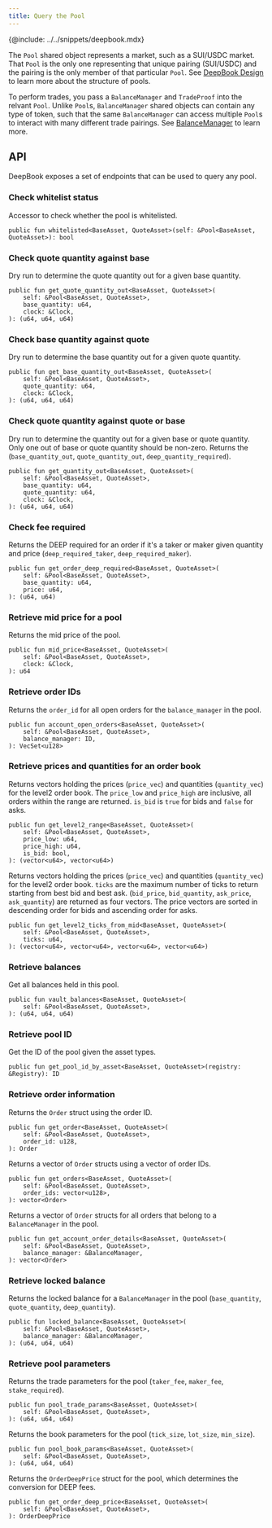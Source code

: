 ```yaml
---
title: Query the Pool
---
```


{@include: ../../snippets/deepbook.mdx}

The `Pool` shared object represents a market, such as a SUI/USDC market. That `Pool` is the only one representing that unique pairing (SUI/USDC) and the pairing is the only member of that particular `Pool`. See [DeepBook Design](./design.mdx#pool) to learn more about the structure of pools.

To perform trades, you pass a `BalanceManager` and `TradeProof` into the relvant `Pool`. Unlike `Pool`s, `BalanceManager` shared objects can contain any type of token, such that the same `BalanceManager` can access multiple `Pool`s to interact with many different trade pairings. See [BalanceManager](./balance-manager.mdx) to learn more.

## API 

DeepBook exposes a set of endpoints that can be used to query any pool.

### Check whitelist status

Accessor to check whether the pool is whitelisted.

```move
public fun whitelisted<BaseAsset, QuoteAsset>(self: &Pool<BaseAsset, QuoteAsset>): bool
```

### Check quote quantity against base

Dry run to determine the quote quantity out for a given base quantity.

```move
public fun get_quote_quantity_out<BaseAsset, QuoteAsset>(
    self: &Pool<BaseAsset, QuoteAsset>,
    base_quantity: u64,
    clock: &Clock,
): (u64, u64, u64)
```

### Check base quantity against quote

Dry run to determine the base quantity out for a given quote quantity.

```move
public fun get_base_quantity_out<BaseAsset, QuoteAsset>(
    self: &Pool<BaseAsset, QuoteAsset>,
    quote_quantity: u64,
    clock: &Clock,
): (u64, u64, u64)
```

### Check quote quantity against quote or base

Dry run to determine the quantity out for a given base or quote quantity. Only one out of base or quote quantity should be non-zero. Returns the (`base_quantity_out`, `quote_quantity_out`, `deep_quantity_required`).

```move
public fun get_quantity_out<BaseAsset, QuoteAsset>(
    self: &Pool<BaseAsset, QuoteAsset>,
    base_quantity: u64,
    quote_quantity: u64,
    clock: &Clock,
): (u64, u64, u64)
```

### Check fee required

Returns the DEEP required for an order if it's a taker or maker given quantity and price (`deep_required_taker`, `deep_required_maker`).

```move
public fun get_order_deep_required<BaseAsset, QuoteAsset>(
    self: &Pool<BaseAsset, QuoteAsset>,
    base_quantity: u64,
    price: u64,
): (u64, u64)
```

### Retrieve mid price for a pool 

Returns the mid price of the pool.

```move
public fun mid_price<BaseAsset, QuoteAsset>(
    self: &Pool<BaseAsset, QuoteAsset>,
    clock: &Clock,
): u64
```

### Retrieve order IDs

Returns the `order_id` for all open orders for the `balance_manager` in the pool.

```move
public fun account_open_orders<BaseAsset, QuoteAsset>(
    self: &Pool<BaseAsset, QuoteAsset>,
    balance_manager: ID,
): VecSet<u128>
```

### Retrieve prices and quantities for an order book

Returns vectors holding the prices (`price_vec`) and quantities (`quantity_vec`) for the level2 order book. The `price_low` and `price_high` are inclusive, all orders within the range are returned. `is_bid` is `true` for bids and `false` for asks.

```move
public fun get_level2_range<BaseAsset, QuoteAsset>(
    self: &Pool<BaseAsset, QuoteAsset>,
    price_low: u64,
    price_high: u64,
    is_bid: bool,
): (vector<u64>, vector<u64>)
```

Returns vectors holding the prices (`price_vec`) and quantities (`quantity_vec`) for the level2 order book. `ticks` are the maximum number of ticks to return starting from best bid and best ask. (`bid_price`, `bid_quantity`, `ask_price`, `ask_quantity`) are returned as four vectors. The price vectors are sorted in descending order for bids and ascending order for asks.

```move
public fun get_level2_ticks_from_mid<BaseAsset, QuoteAsset>(
    self: &Pool<BaseAsset, QuoteAsset>,
    ticks: u64,
): (vector<u64>, vector<u64>, vector<u64>, vector<u64>)
```

### Retrieve balances

Get all balances held in this pool.

```move
public fun vault_balances<BaseAsset, QuoteAsset>(
    self: &Pool<BaseAsset, QuoteAsset>,
): (u64, u64, u64)
```

### Retrieve pool ID

Get the ID of the pool given the asset types.

```move
public fun get_pool_id_by_asset<BaseAsset, QuoteAsset>(registry: &Registry): ID
```

### Retrieve order information

Returns the `Order` struct using the order ID.

```move
public fun get_order<BaseAsset, QuoteAsset>(
    self: &Pool<BaseAsset, QuoteAsset>,
    order_id: u128,
): Order
```

Returns a vector of `Order` structs using a vector of order IDs.

```move
public fun get_orders<BaseAsset, QuoteAsset>(
    self: &Pool<BaseAsset, QuoteAsset>,
    order_ids: vector<u128>,
): vector<Order>
```

Returns a vector of `Order` structs for all orders that belong to a `BalanceManager` in the pool.

```move
public fun get_account_order_details<BaseAsset, QuoteAsset>(
    self: &Pool<BaseAsset, QuoteAsset>,
    balance_manager: &BalanceManager,
): vector<Order>
```

### Retrieve locked balance

Returns the locked balance for a `BalanceManager` in the pool (`base_quantity`, `quote_quantity`, `deep_quantity`).

```move
public fun locked_balance<BaseAsset, QuoteAsset>(
    self: &Pool<BaseAsset, QuoteAsset>,
    balance_manager: &BalanceManager,
): (u64, u64, u64)
```

### Retrieve pool parameters

Returns the trade parameters for the pool (`taker_fee`, `maker_fee`, `stake_required`).

```move
public fun pool_trade_params<BaseAsset, QuoteAsset>(
    self: &Pool<BaseAsset, QuoteAsset>,
): (u64, u64, u64)
```

Returns the book parameters for the pool (`tick_size`, `lot_size`, `min_size`).

```move
public fun pool_book_params<BaseAsset, QuoteAsset>(
    self: &Pool<BaseAsset, QuoteAsset>,
): (u64, u64, u64)
```

Returns the `OrderDeepPrice` struct for the pool, which determines the conversion for DEEP fees.

```move
public fun get_order_deep_price<BaseAsset, QuoteAsset>(
    self: &Pool<BaseAsset, QuoteAsset>,
): OrderDeepPrice
```
